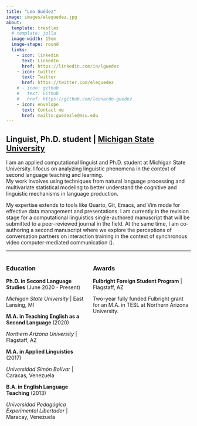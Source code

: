 ```yaml
---
title: "Leo Guédez"
image: images/eleguedez.jpg
about:
  template: trestles
  # template: jolla
  image-width: 15em
  image-shape: round
  links:
    - icon: linkedin
      text: LinkedIn
      href: https://linkedin.com/in/lguedez
    - icon: twitter
      text: Twitter
      href: https://twitter.com/eleguedez
    # - icon: github
    #   text: Github
    #   href: https://github.com/leonardo-guedez
    - icon: envelope
      text: Contact me
      href: mailto:guedezle@msu.edu
---
```


## **Linguist, Ph.D. student | [Michigan State University](https://sls.msu.edu/)**

I am an applied computational linguist and Ph.D. student at Michigan State University. I focus on analyzing linguistic phenomena in the context of second language teaching and learning.  
My work involves using techniques from natural language processing and multivariate statistical modeling to better understand the cognitive and linguistic mechanisms in language production.

My expertise extends to tools like Quarto, Git, Emacs, and Vim mode for effective data management and presentations. I am currently in the revision stage for a computational linguistics single-authored manuscript that will be submitted to a peer-reviewed journal in the field. At the same time, I am co-authoring a second manuscript where we explore the perceptions of conversation partners on interaction training in the context of synchronous video computer-mediated communication ().

---

::: columns

::: column
### Education

**Ph.D. in Second Language Studies** (June 2020 - Present)

*Michigan State University* | East Lansing, MI

**M.A. in Teaching English as a Second Language** (2020)

*Northern Arizona University* | Flagstaff, AZ

**M.A. in Applied Linguistics** (2017)

*Universidad Simón Bolívar* | Caracas, Venezuela

**B.A. in English Language Teaching** (2013)

*Universidad Pedagógica Experimental Libertador* | Maracay, Venezuela
:::

:::column
### Awards

**Fulbright Foreign Student Program** | Flagstaff, AZ

Two-year fully funded Fulbright grant for an M.A. in TESL at Northern Arizona University.
:::

:::




















